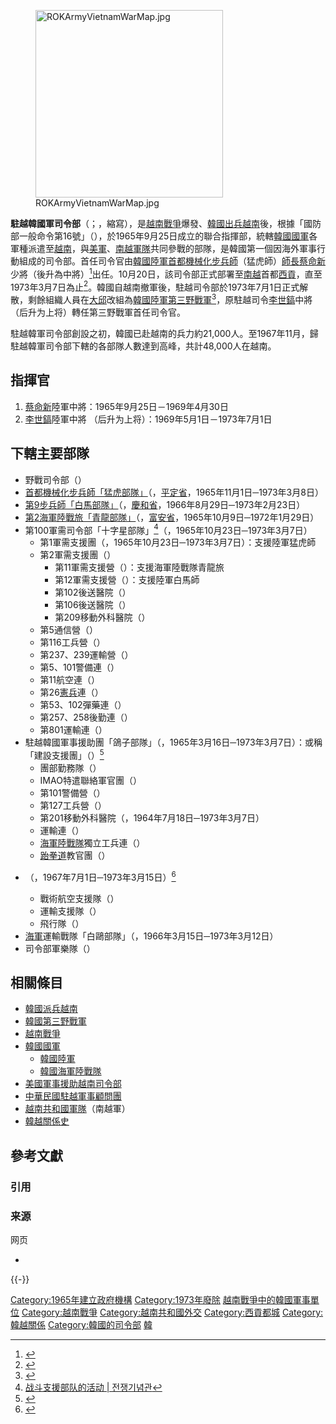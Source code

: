 {{Infobox military unit
|unit_name= 駐越韓國軍司令部<br>{{lang|ko|주월한국군사령부}}
|image= 
|caption=
|dates= 1965年9月25日－1973年7月1日
|country={{ROK}}
|allegiance=
|branch= [[韓國國防部|韓國國防部]]
|type=聯合軍事指揮部
|role=指揮駐越韓軍<br>對南越軍事、民事支援
|size=48,000人，接近[[軍_(軍隊)|軍級單位]]
|command_structure={{flagicon image|Republic of Korea Joint Chiefs of Staff insignia.png}} [[韩国联合参谋本部|韓國聯合參謀本部]]
|garrison={{flagicon|South Vietnam}} [[越南共和國|南越]][[胡志明市|西貢（現胡志明市）]]
|garrison_label=
|equipment=
|equipment_label=
|nickname=
|patron=
|motto=
|colors=
|colors_label=
|march=
|mascot=
|battles=[[越南战争|越南战争]]
|anniversaries=
|decorations=
|battle_honours=
<!-- Commanders -->
|current_commander=
|current_commander_label=
|ceremonial_chief=
|ceremonial_chief_label=
|colonel_of_the_regiment=
|colonel_of_the_regiment_label=
|notable_commanders=[[蔡命新|蔡命新]]（1965年－1969年）<br>[[李世镐_(韩国)|李世鎬]]（1969年－1973年）
<!-- Insignia -->
|identification_symbol=
|identification_symbol_label=
|identification_symbol_2=
|identification_symbol_2_label=
}}
[[File:ROKArmyVietnamWarMap.jpg|300px]]

'''駐越韓國軍司令部'''（{{Kor|諺='''주월한국군사령부'''|漢=駐越韓國軍司令部|附=無義文字|名=南}}；{{Lang-en|Headquarters of Republic of Korea forces in Vietnam}}，縮寫{{lang|en|'''ROKFV'''}}），是[[越南戰爭|越南戰爭]]爆發、[[韓國出兵越南|韓國出兵越南]]後，根據「國防部一般命令第16號」（{{lang|ko|국방부 일반 명령 제16호}}），於1965年9月25日成立的聯合指揮部，統轄[[韓國國軍|韓國國軍]]各軍種派遣至[[越南|越南]]，與[[美軍|美軍]]、[[南越軍隊|南越軍隊]]共同參戰的部隊，是韓國第一個因海外軍事行動組成的司令部。首任司令官由[[韓國陸軍|韓國陸軍]][[首都機械化步兵師|首都機械化步兵師]]（猛虎師）[[師長|師長]][[蔡命新|蔡命新]]少將（後升為中將）<ref name="ROKFV">{{Cite web |url=http://kookbang.dema.mil.kr/kdd/GisaView.jsp?menuCd=2001&menuSeq=58&menuCnt=30917&writeDate=20110222&kindSeq=1&writeDateChk=20110201 |title=6: 한국군 전투부대 베트남 파병, 주월한국군사령부 창설…건군 이후 첫 파병 |author=최용호 |publisher=국방일보 |date=2011-02-01 |accessdate=2011-04-22}}</ref>出任。10月20日，該司令部正式部署至[[南越|南越]]首都[[胡志明市|西貢]]，直至1973年3月7日為止<ref name="withdrawal">{{Cite web|url=http://theme.archives.go.kr/next/content/listSubjectDescription.do?id=002747|title=주월한국군 철수|author=성산여대 산학협력단|publisher=국가기록원|date=2006-12-01|accessdate=2011-04-22|archive-date=2013-10-29|archive-url=https://web.archive.org/web/20131029201326/http://theme.archives.go.kr/next/content/listSubjectDescription.do?id=002747|dead-url=yes}}</ref>。韓國自越南撤軍後，駐越司令部於1973年7月1日正式解散，剩餘組織人員在[[大邱|大邱]]改組為[[韓國陸軍|韓國陸軍]][[韓國第三野戰軍|第三野戰軍]]<ref name="3rd_army">{{Cite web |title=3군사령부 창설 |url=http://theme.archives.go.kr/next/content/listSubjectDescription.do;jsessionid=KdS0LhwhpJZLKbxp1B13gqTdJGnwyyK345Ybvnj0Yfp8S7fQC0RB!-562970947?id=006278 |author=백기인 |publisher=국가기록원 |date=2007-12-01 |accessdate=2011-03-26 |archive-date=2013-10-29 |archive-url=https://web.archive.org/web/20131029201324/http://theme.archives.go.kr/next/content/listSubjectDescription.do;jsessionid=KdS0LhwhpJZLKbxp1B13gqTdJGnwyyK345Ybvnj0Yfp8S7fQC0RB!-562970947?id=006278 |dead-url=yes }}</ref>，原駐越司令[[李世镐_(韩国陆军参谋总长)|李世鎬]]中將（后升为上将）轉任第三野戰軍首任司令官。

駐越韓軍司令部創設之初，韓國已赴越南的兵力約21,000人。至1967年11月，歸駐越韓軍司令部下轄的各部隊人數達到高峰，共計48,000人在越南。

== 指揮官 ==
# [[蔡命新|蔡命新]]陸軍中將：1965年9月25日－1969年4月30日
# [[李世镐_(韩国)|李世鎬]]陸軍中將 （后升为上将）：1969年5月1日－1973年7月1日

== 下轄主要部隊 ==
* 野戰司令部（{{lang|ko|야전사령부}}）
* [[韩国首都机械化步兵师|首都機械化步兵師「猛虎部隊」]]（{{lang|ko|수도기계화보병사단 '맹호부대'}}，[[平定省|平定省]]，1965年11月1日─1973年3月8日）
* [[韓國第9步兵師|第9步兵師「白馬部隊」]]（{{lang|ko|9보병사단 '백마부대'}}，[[慶和省|慶和省]]，1966年8月29日─1973年2月23日）
* [[韓國第2海軍陸戰師|第2海軍陸戰旅「青龍部隊」]]（{{lang|ko|2해병여단 '청룡부대'}}，[[富安省|富安省]]，1965年10月9日─1972年1月29日）
*第100軍需司令部「十字星部隊」<ref>[http://wmk.kr/zh-hans/715 战斗支援部队的活动 | 전쟁기념관]{{dead link|date=2018年5月 |bot=InternetArchiveBot |fix-attempted=yes }}</ref>（{{lang|ko|100군수사령부 '십자성부대'}}，1965年10月23日─1973年3月7日）
** 第1軍需支援團（{{lang|ko|1군수지원단 '십자성부대'}}，1965年10月23日─1973年3月7日）：支援陸軍猛虎師
** 第2軍需支援團（{{lang|ko|2군수지원단}}）
***第11軍需支援營（{{lang|ko|11군수지원대대}}）：支援海軍陸戰隊青龍旅
***第12軍需支援營（{{lang|ko|12군수지원대대}}）：支援陸軍白馬師
*** 第102後送醫院（{{lang|ko|102후송병원}}）
*** 第106後送醫院（{{lang|ko|106후송병원}}）
*** 第209移動外科醫院（{{lang|ko|209이동외과병원}}）
** 第5通信營（{{lang|ko|5통신대대}}）
** 第116工兵營（{{lang|ko|116공병대대}}）
** 第237、239運輸營（{{lang|ko|237, 239수송대대}}）
** 第5、101警備連（{{lang|ko|5, 101경비중대}}）
** 第11航空連（{{lang|ko|11항공중대}}）
** 第26[[韓國憲兵|憲兵]]連（{{lang|ko|26헌병중대}}）
** 第53、102彈藥連（{{lang|ko|53, 102 탄약중대}}）
** 第257、258後勤連（{{lang|ko|257, 258병참중대}}）
** 第801運輸連（{{lang|ko|801수송중대}}）
* 駐越韓國軍事援助團「鴿子部隊」（{{lang|ko|주월한국군사원조단 '비둘기부대'}}，1965年3月16日─1973年3月7日）：或稱「建設支援團」（{{lang|ko|건설 지원단}}）<ref name="Colum_Unit">{{Cite web |url=http://www.imhc.mil.kr/imhcroot/upload/resource/V12.pdf |title=물어보세요! 베트남 전쟁과 한국군: 3-12) 제2차 파병(건설지원단)은 어떻게 이루어졌나? |publisher=국방부 국사편찬연구소 |accessdate=2011-04-23 |format=[[PDF|PDF]] |deadurl=yes |archiveurl=https://web.archive.org/web/20111217004920/http://www.imhc.mil.kr/imhcroot/upload/resource/V12.pdf |archivedate=2011-12-17 }}</ref>
** 團部勤務隊（{{lang|ko|본부 및 근무대}}）
** IMAO特遣聯絡軍官團（{{lang|ko|IMAO파견연락장교단}}）
** 第101警備營（{{lang|ko|101경비대대}}）
** 第127工兵營（{{lang|ko|127공병대대}}）
** 第201移動外科醫院（{{lang|ko|201이동외과병원}}，1964年7月18日─1973年3月7日）
** 運輸連（{{lang|ko|수송중대}}）
** [[韓國海軍陸戰隊|海軍陸戰隊]]獨立工兵連（{{lang|ko|해병 독립공병중대}}）
** [[跆拳道|跆拳道]]教官團（{{lang|ko|태권도교관단}}）
* {{Link-ko|大韓民國空軍第5空中機動聯隊|대한민국 5공중기동비행단|空軍支援團「銀馬部隊」}}（{{lang|ko|공군지원단 '은마부대'}}，1967年7月1日─1973年3月15日）<ref name="SilverHorse">{{Cite web |url=http://www.imhc.mil.kr/imhcroot/upload/resource/V25.pdf |title=물어보세요! 베트남 전쟁과 한국군: 4-26) 공군지원단(은마부대)의 작전 및 활동은? |publisher=국방부 국사편찬연구소 |accessdate=2011-04-23 |format=[[PDF|PDF]] |deadurl=yes |archiveurl=https://web.archive.org/web/20111217001248/http://www.imhc.mil.kr/imhcroot/upload/resource/V25.pdf |archivedate=2011-12-17 }}</ref>
** 戰術航空支援隊（{{lang|ko|전술항공지원대}}）
** 運輸支援隊（{{lang|ko|수송지원대}}）
** 飛行隊（{{lang|ko|비행대}}）
* [[韓國海軍|海軍]]運輸戰隊「白鷗部隊」（{{lang|ko|해군 수송전대 '백구부대'}}，1966年3月15日─1973年3月12日）
* 司令部軍樂隊（{{lang|ko|사령부군악대}}）

== 相關條目 ==
* [[韓國派兵越南|韓國派兵越南]]
* [[韓國第三野戰軍|韓國第三野戰軍]]
* [[越南戰爭|越南戰爭]]
* [[韓國國軍|韓國國軍]]
** [[韓國陸軍|韓國陸軍]]
** [[韓國海軍陸戰隊|韓國海軍陸戰隊]]
* [[美國軍事援助越南司令部|美國軍事援助越南司令部]]
* [[中華民國駐越軍事顧問團|中華民國駐越軍事顧問團]]
* [[越南共和國軍隊|越南共和國軍隊]]（南越軍）
* [[韓越關係史|韓越關係史]]

== 參考文獻 ==
=== 引用 ===
{{Reflist}}

=== 来源 ===
{{refbegin}}
; 网页
* {{cite web |url = http://orbat.com/site/history/historical/korea/rokinvietnam.html |title = Republic of Korea Armed Forces in Vietnam 1964-1973 |author = Brian T. Kim |accessdate = 2011-12-22 |deadurl = yes |archiveurl = https://web.archive.org/web/20050901193213/http://orbat.com/site/history/historical/korea/rokinvietnam.html |archivedate = 2005-09-01 }}
{{refend}}

{{-}}
{{韓國海外派兵}}

[[Category:1965年建立政府機構|Category:1965年建立政府機構]]
[[Category:1973年廢除|Category:1973年廢除]]
[[Category:越南戰爭中的韓國軍事單位|]]
[[Category:越南戰爭|Category:越南戰爭]]
[[Category:越南共和國外交|Category:越南共和國外交]]
[[Category:西貢都城|Category:西貢都城]]
[[Category:韓越關係|Category:韓越關係]]
[[Category:韓國的司令部|Category:韓國的司令部]]
[[Category:援外軍隊|韓]]
